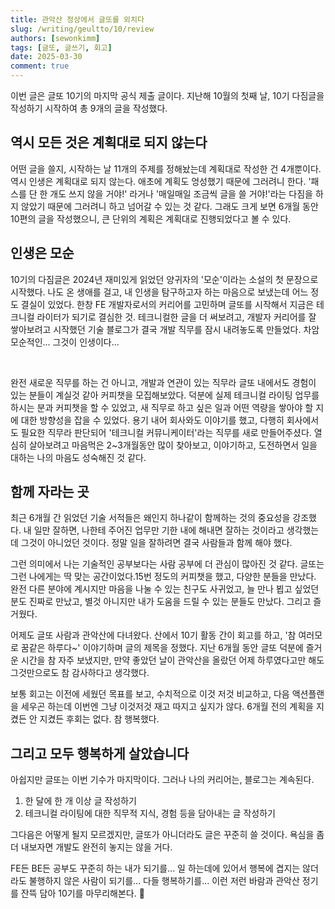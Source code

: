 ```yaml
---
title: 관악산 정상에서 글또를 외치다
slug: /writing/geultto/10/review
authors: [sewonkimm]
tags: [글또, 글쓰기, 회고]
date: 2025-03-30
comment: true
---
```


이번 글은 글또 10기의 마지막 공식 제출 글이다. 
지난해 10월의 첫째 날, 10기 다짐글을 작성하기 시작하여 총 9개의 글을 작성했다.

## 역시 모든 것은 계획대로 되지 않는다

어떤 글을 쓸지, 시작하는 날 11개의 주제를 정해놨는데 계획대로 작성한 건 4개뿐이다. 
역시 인생은 계획대로 되지 않는다. 
애초에 계획도 엉성했기 때문에 그러려니 한다. 
'패스를 단 한 개도 쓰지 않을 거야!' 라거나 '매일매일 조금씩 글을 쓸 거야!'라는 다짐을 하지 않았기 때문에 그러려니 하고 넘어갈 수 있는 것 같다.
그래도 크게 보면 6개월 동안 10편의 글을 작성했으니, 큰 단위의 계획은 계획대로 진행되었다고 볼 수 있다.


## 인생은 모순

10기의 다짐글은 2024년 재미있게 읽었던 양귀자의 '모순'이라는 소설의 첫 문장으로 시작했다. 
나도 온 생애를 걸고, 내 인생을 탐구하고자 하는 마음으로 보냈는데 어느 정도 결실이 있었다.
한창 FE 개발자로서의 커리어를 고민하며 글또를 시작해서 지금은 테크니컬 라이터가 되기로 결심한 것.
테크니컬한 글을 더 써보려고, 개발자 커리어를 잘 쌓아보려고 시작했던 기술 블로그가 결국 개발 직무를 잠시 내려놓도록 만들었다. 
차암 모순적인... 그것이 인생이다...

<br />

완전 새로운 직무를 하는 건 아니고, 개발과 연관이 있는 직무라 글또 내에서도 경험이 있는 분들이 계실것 같아 커피챗을 모집해보았다.
덕분에 실제 테크니컬 라이팅 업무를 하시는 분과 커피챗을 할 수 있었고, 새 직무로 하고 싶은 일과 어떤 역량을 쌓아야 할 지에 대한 방향성을 잡을 수 있었다.
용기 내어 회사와도 이야기를 했고, 다행히 회사에서도 필요한 직무라 판단되어 '테크니컬 커뮤니케이터'라는 직무를 새로 만들어주셨다. 
열심히 살아보려고 마음먹은 2~3개월동안 많이 찾아보고, 이야기하고, 도전하면서 일을 대하는 나의 마음도 성숙해진 것 같다. 


## 함께 자라는 곳

최근 6개월 간 읽었던 기술 서적들은 왜인지 하나같이 함께하는 것의 중요성을 강조했다. 
내 일만 잘하면, 나한테 주어진 업무만 기한 내에 해내면 잘하는 것이라고 생각했는데 그것이 아니었던 것이다. 
정말 일을 잘하려면 결국 사람들과 함께 해야 했다. 

그런 의미에서 나는 기술적인 공부보다는 사람 공부에 더 관심이 많아진 것 같다.
글또는 그런 나에게는 딱 맞는 공간이었다.15번 정도의 커피챗을 했고, 다양한 분들을 만났다. 
완전 다른 분야에 계시지만 마음을 나눌 수 있는 친구도 사귀었고, 늘 만나 뵙고 싶었던 분도 진짜로 만났고, 별것 아니지만 내가 도움을 드릴 수 있는 분들도 만났다. 
그리고 즐거웠다.

어제도 글또 사람과 관악산에 다녀왔다. 
산에서 10기 활동 간이 회고를 하고, '참 여러모로 꿈같은 하루다~' 이야기하며 글의 제목을 정했다.
지난 6개월 동안 글또 덕분에 즐거운 시간을 참 자주 보냈지만, 만약 좋았던 날이 관악산을 올랐던 어제 하루였다고만 해도 그것만으로도 참 감사하다고 생각했다. 

보통 회고는 이전에 세웠던 목표를 보고, 수치적으로 이것 저것 비교하고, 다음 액션플랜을 세우곤 하는데 이번엔 그냥 이것저것 재고 따지고 싶지가 않다. 6개월 전의 계획을 지켰든 안 지켰든 후회는 없다. 
참 행복했다.


## 그리고 모두 행복하게 살았습니다

아쉽지만 글또는 이번 기수가 마지막이다. 
그러나 나의 커리어는, 블로그는 계속된다.

1. 한 달에 한 개 이상 글 작성하기
2. 테크니컬 라이팅에 대한 직무적 지식, 경험 등을 담아내는 글 작성하기

그다음은 어떻게 될지 모르겠지만, 글또가 아니더라도 글은 꾸준히 쓸 것이다. 
욕심을 좀 더 내보자면 개발도 완전히 놓지는 않을 거다. 


FE든 BE든 공부도 꾸준히 하는 내가 되기를...
일 하는데에 있어서 행복에 겹지는 않더라도 불행하지 않은 사람이 되기를... 
다들 행복하기를...
이런 저런 바람과 관악산 정기를 잔뜩 담아 10기를 마무리해본다. 👋
